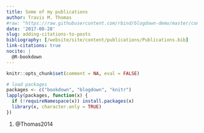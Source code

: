 ```yaml
---
title: Some of my publications
author: Travis M. Thomas
#raw: "https://raw.githubusercontent.com/rbind/blogdown-demo/master/content/post/2017-08-#28-adding-citations-to-posts.Rmd"
date: '2017-08-28'
slug: adding-citations-to-posts
bibliography: [/website/site/content/publications/Publications.bib]
link-citations: true
nocite: | 
  @R-bookdown
---
```


```r
knitr::opts_chunk$set(comment = NA, eval = FALSE)

# load packages
packages <- c("bookdown", "blogdown", "knitr")
lapply(packages, function(x) {
  if (!requireNamespace(x)) install.packages(x)
  library(x, character.only = TRUE)
})
```


1. @Thomas2014





